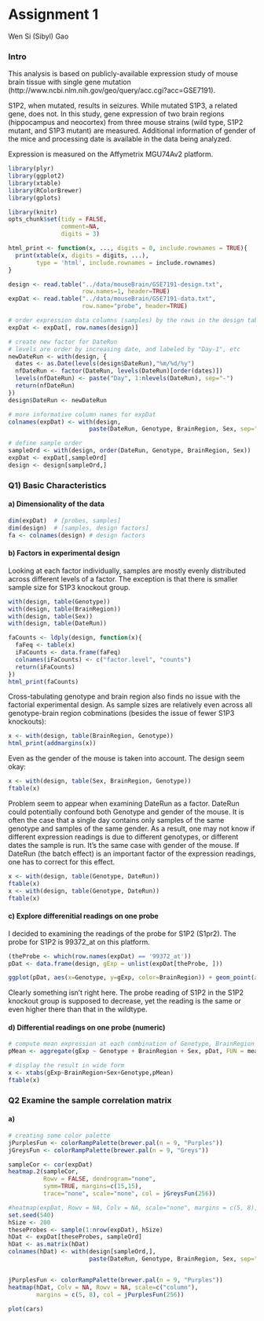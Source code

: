Assignment 1
========================================================

Wen Si (Sibyl) Gao

### Intro ###

This analysis is based on publicly-available expression study of mouse brain tissue with single gene mutation (http://www.ncbi.nlm.nih.gov/geo/query/acc.cgi?acc=GSE7191). 

S1P2, when mutated, results in seizures. While mutated S1P3, a related gene, does not. In this study, gene expression of two brain regions (hippocampus and neocortex) from three mouse strains (wild type, S1P2 mutant, and S1P3 mutant) are measured. Additional information of gender of the mice and processing date is available in the data being analyzed.

Expression is measured on the Affymetrix MGU74Av2 platform.
```r
library(plyr)
library(ggplot2)
library(xtable)
library(RColorBrewer)
library(gplots)
```

```r
library(knitr)
opts_chunk$set(tidy = FALSE, 
               comment=NA,
               digits = 3)
```

```r
html_print <- function(x, ..., digits = 0, include.rownames = TRUE){
  print(xtable(x, digits = digits, ...), 
        type = 'html', include.rownames = include.rownames)
}
```

```r
design <- read.table("../data/mouseBrain/GSE7191-design.txt",
                     row.names=1, header=TRUE)
expDat <- read.table("../data/mouseBrain/GSE7191-data.txt",
                     row.name="probe", header=TRUE)

# order expression data columns (samples) by the rows in the design table
expDat <- expDat[, row.names(design)]
```

```r
# create new factor for DateRun
# levels are order by increasing date, and labeled by "Day-1", etc
newDateRun <- with(design, {
  dates <- as.Date(levels(design$DateRun),"%m/%d/%y")
  nfDateRun <- factor(DateRun, levels(DateRun)[order(dates)])
  levels(nfDateRun) <- paste("Day", 1:nlevels(DateRun), sep="-") 
  return(nfDateRun)
})
design$DateRun <- newDateRun

# more informative column names for expDat
colnames(expDat) <- with(design,
                       paste(DateRun, Genotype, BrainRegion, Sex, sep="_"))

# define sample order
sampleOrd <- with(design, order(DateRun, Genotype, BrainRegion, Sex))
expDat <- expDat[,sampleOrd]
design <- design[sampleOrd,]

```


### Q1) Basic Characteristics ###

#### a) Dimensionality of the data
```r
dim(expDat)  # [probes, samples]
dim(design)  # [samples, design factors]
fa <- colnames(design) # design factors
```


#### b) Factors in experimental design

Looking at each factor individually, samples are mostly evenly distributed across different levels of a factor. The exception is that there is smaller sample size for S1P3 knockout group.

```r
with(design, table(Genotype))
with(design, table(BrainRegion))
with(design, table(Sex))
with(design, table(DateRun))

```

```r

faCounts <- ldply(design, function(x){
  faFeq <- table(x)
  iFaCounts <- data.frame(faFeq)
  colnames(iFaCounts) <- c("factor.level", "counts")
  return(iFaCounts)
})
html_print(faCounts)
```


Cross-tabulating genotype and brain region also finds no issue with the factorial experimental design. As sample sizes are relatively even across all genotype-brain region cobminations (besides the issue of fewer S1P3 knockouts):

```r
x <- with(design, table(BrainRegion, Genotype))
html_print(addmargins(x))
```

Even as the gender of the mouse is taken into account. The design seem okay:
```r
x <- with(design, table(Sex, BrainRegion, Genotype))
ftable(x)
```


Problem seem to appear when examining DateRun as a factor. DateRun could potentially confound both Genotype and gender of the mouse. It is often the case that a single day contains only samples of the same genotype and samples of the same gender. As a result, one may not know if different expression readings is due to different genotypes, or different dates the sample is run. It's the same case with gender of the mouse. If DateRun (the batch effect) is an important factor of the expression readings, one has to correct for this effect. 

```r
x <- with(design, table(Genotype, DateRun))
ftable(x)
x <- with(design, table(Genotype, DateRun))
ftable(x)
```


#### c) Explore differenitial readings on one probe

I decided to examining the readings of the probe for S1P2 (S1pr2). The probe for S1P2 is 99372_at on this platform.

```r
(theProbe <- which(row.names(expDat) == '99372_at'))
pDat <- data.frame(design, gExp = unlist(expDat[theProbe, ]))

ggplot(pDat, aes(x=Genotype, y=gExp, color=BrainRegion)) + geom_point(alpha=0.6) + facet_grid(.~Sex)
```

Clearly something isn't right here. The probe reading of S1P2 in the S1P2 knockout group is supposed to decrease, yet the reading is the same or even higher there than that in the wildtype. 

#### d) Differential readings on one probe (numeric)

```r
# compute mean expression at each combination of Genetype, BrainRegion and Sex
pMean <- aggregate(gExp ~ Genotype + BrainRegion + Sex, pDat, FUN = mean)

# display the result in wide form
x <- xtabs(gExp~BrainRegion+Sex+Genotype,pMean)
ftable(x)
```



### Q2 Examine the sample correlation matrix

#### a)

```r
# creating some color palette
jPurplesFun <- colorRampPalette(brewer.pal(n = 9, "Purples"))
jGreysFun <- colorRampPalette(brewer.pal(n = 9, "Greys"))
```

```r
sampleCor <- cor(expDat)
heatmap.2(sampleCor, 
          Rowv = FALSE, dendrogram="none",
          symm=TRUE, margins=c(15,15),
          trace="none", scale="none", col = jGreysFun(256))
```

```r
#heatmap(expDat, Rowv = NA, Colv = NA, scale="none", margins = c(5, 8), col = jBuPuFun(256))
set.seed(540)
hSize <- 200
theseProbes <- sample(1:nrow(expDat), hSize)
hDat <- expDat[theseProbes, sampleOrd]
hDat <- as.matrix(hDat)
colnames(hDat) <- with(design[sampleOrd,],
                       paste(DateRun, Genotype, BrainRegion, Sex, sep="_"))


jPurplesFun <- colorRampPalette(brewer.pal(n = 9, "Purples"))
heatmap(hDat, Colv = NA, Rowv = NA, scale=c("column"), 
        margins = c(5, 8), col = jPurplesFun(256))
```


```r
plot(cars)
```

